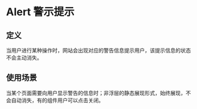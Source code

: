 
# Alert 警示提示

## 定义

当用户进行某种操作时，网站会出现对应的警告信息提示用户，该提示信息的状态不会主动消失。

## 使用场景

当某个页面需要向用户显示警告的信息时；非浮层的静态展现形式，始终展现，不会自动消失，有的组件用户可以点击关闭。

<Basic />

<Closable />

<Title />

## <i></i>Props

| Name     | Description   | Type                                                | Required | Default  |
| -------- | ------------- | --------------------------------------------------- | -------- | -------- |
| type     | 类型          | `"success"` \| `"warning"` \| `"error"` \| `"info"` | `false`  | `"info"` |
| title    | 标题内容      | `React.ReactNode`                                   | `false`  |          |
| children | 正文内容      | `React.ReactNode`                                   | `true`   |          |
| showIcon | 是否显示 Icon | `boolean`                                           | `false`  | `true`   |
| closable | 是否可关闭    | `boolean`                                           | `false`  | `true`   |
| onClose  | 关闭时触发    | `(e: React.MouseEvent) => void`                     | `false`  |          |

